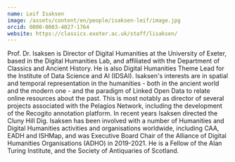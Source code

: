 ```yaml
---
name: Leif Isaksen
image: /assets/content/en/people/isaksen-leif/image.jpg
orcid: 0000-0003-4027-1764
website: https://classics.exeter.ac.uk/staff/lisaksen/
---
```

Prof. Dr. Isaksen is Director of Digital Humanities at the University of Exeter, based in the Digital Humanities Lab, and affiliated with the Department of Classics and Ancient History. He is also Digital Humanities Theme Lead for the Institute of Data Science and AI (IDSAI).
Isaksen's interests are in spatial and temporal representation in the humanities - both in the ancient world and the modern one - and the paradigm of Linked Open Data to relate online resources about the past. This is most notably as director of several projects associated with the Pelagios Network, including the development of the Recogito annotation platform. In recent years Isaksen directed the Cluny Hill Dig.
Isaksen has been involved with a number of Humanities and Digital Humanities activities and organisations worldwide, including CAA, EADH and ISHMap, and was Executive Board Chair of the Alliance of Digital Humanities Organisations (ADHO) in 2019-2021. He is a Fellow of the Alan Turing Institute, and the Society of Antiquaries of Scotland.

